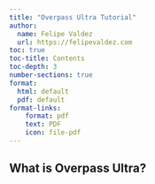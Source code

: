 ```yaml
---
title: "Overpass Ultra Tutorial"
author:
  name: Felipe Valdez
  url: https://felipevaldez.com
toc: true
toc-title: Contents
toc-depth: 3
number-sections: true
format: 
  html: default
  pdf: default
format-links: 
    format: pdf
    text: PDF
    icon: file-pdf
---
```


## What is Overpass Ultra?

